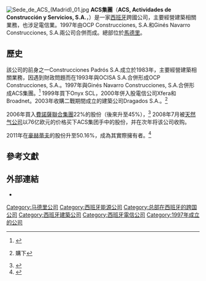 {{Infobox company
| name = ACS集團
| logo = [[File:Logo_Grupo_ACS.svg|200px]]
| caption = 
| trading_name = <!-- d/b/a/, doing business as - if different from legal name above -->
| native_name = <!-- Company's name in home country language -->
| native_name_lang = <!-- Use ISO 639-2 code, e.g. "fr" for French. If there is more than one native name, in different languages, enter those names using {{tl|lang}}, instead. -->
| romanized = 
| former type = 
| type = [[S.A._(公司)|Sociedad Anónima]]
| traded_as = {{BMAD|ES0167050915|ACS}}
| industry = [[土木工程|土木工程]]
| genre = <!-- Only used with media and publishing companies -->
| fate = 
| predecessor = 
| successor = 
| foundation = 馬德里（1997）
| founder = 
| defunct = <!-- {{End date|YYYY|MM|DD}} -->
| location_city = 馬德里
| location_country = {{SPA}}
| locations = <!-- Number of locations, stores, offices &c. -->
| area_served = 
| key_people = [[弗洛伦蒂诺·佩雷斯|弗洛伦蒂诺·佩雷斯]]，董事長兼CEO
| products = 
| production = 
| services = [[公共工程|公共工程]]、[[住房|居住]]和[[商業地產|非居住]]建築、交通基礎設施、[[設施管理|設施管理]]、[[建築環境|環境服務]]、後勤
| revenue = €390.48億<small>(2019)</small>
| operating_income = €21.26億<small>（2019)
| net_income = €9.62億<small>（2019）</small>
| aum = <!-- Only used with financial services companies -->
| assets = 
| equity = 
| owner = 
| num_employees = 190,431 <small>（2019年）</small>
| parent = 
| divisions = 
| subsid = 
| homepage = {{URL|http://www.grupoacs.com}}
| footnotes = 
| intl = 
| bodystyle = 
}}
[[File:Sede_de_ACS_(Madrid)_01.jpg|thumb]]
'''ACS集團'''（'''ACS, Actividades de Construcción y Servicios, S.A.'''，{{IPA-es|aθeˈese}}）是一家[[西班牙|西班牙]]跨國公司，主要經營建築相關業務，也涉足電信業。1997年由OCP Construcciones, S.A.和Ginés Navarro Construcciones, S.A.兩公司合併而成。總部位於[[馬德里|馬德里]]。

==歷史==
該公司的前身之一Construcciones Padrós S.A.成立於1983年，主要經營建築相關業務，因遇到財政問題而在1993年與OCISA S.A.合併形成OCP Construcciones, S.A.。1997年與Ginés Navarro Construcciones, S.A.合併形成ACS集團。<ref>{{cite web|url=http://www.nytimes.com/2012/05/10/business/global/in-spain-grupo-acss-high-debt-reflects-countrys-finances.html?pagewanted=all&_r=0|title=In Spain, a Debt Crisis Built on Corporate Borrowing|publisher=New York Times|date=2012-05-09|accessdate=2013-03-31|archive-date=2013-10-03|archive-url=https://web.archive.org/web/20131003174556/http://www.nytimes.com/2012/05/10/business/global/in-spain-grupo-acss-high-debt-reflects-countrys-finances.html?pagewanted=all&_r=0|dead-url=no}}</ref> 1999年買下Onyx SCL，2000年併入股電信公司Xfera和Broadnet。2003年收購二戰期間成立的建築公司Dragados S.A.。<ref>{{cite web |author=Post |url=http://business.timesonline.co.uk/tol/business/article992818.ece |title=Spanish merger approved |work=The Times |location=UK |date=2011-04-11 |accessdate=2011-12-02 |archive-date=2011-06-12 |archive-url=https://web.archive.org/web/20110612032109/http://business.timesonline.co.uk/tol/business/article992818.ece |dead-url=no }}購下</ref>

2006年買入[[費諾薩聯合集團|費諾薩聯合集團]]22%的股份（後來升至45%），<ref>{{cite web |author=Post |url=http://business.timesonline.co.uk/tol/business/article593083.ece |title=ACS vetos tie-up |work=The Times |location=UK |date=2011-04-11 |accessdate=2011-12-02 |archive-date=2011-06-12 |archive-url=https://web.archive.org/web/20110612032143/http://business.timesonline.co.uk/tol/business/article593083.ece |dead-url=no }}</ref> 2008年7月被[[天然氣公司|天然气公司]]以76亿欧元的价格买下ACS集团手中的股份，并在次年将该公司收购。

2011年在[[豪赫蒂夫|豪赫蒂夫]]的股份升至50.16%，成為其實際擁有者。<ref>{{cite web |author=Post |url=http://business.timesonline.co.uk/tol/business/industry_sectors/construction_and_property/article2395409.ece |title=Hochtief website |work=The Times |location=UK |date=2011-04-11 |accessdate=2011-12-02 |archive-date=2011-06-12 |archive-url=https://web.archive.org/web/20110612032205/http://business.timesonline.co.uk/tol/business/industry_sectors/construction_and_property/article2395409.ece |dead-url=no }}</ref>

==參考文獻==
{{reflist|colwidth=30em}}

==外部連結==
*{{official|http://www.grupoacs.com/index.php/en/}}

{{IBEX-35 companies}}

{{DEFAULTSORT:Acs}}
[[Category:马德里公司|Category:马德里公司]]
[[Category:西班牙能源公司|Category:西班牙能源公司]]
[[Category:总部在西班牙的跨国公司|Category:总部在西班牙的跨国公司]]
[[Category:西班牙建築公司|Category:西班牙建築公司]]
[[Category:西班牙電信公司|Category:西班牙電信公司]]
[[Category:1997年成立的公司|Category:1997年成立的公司]]
